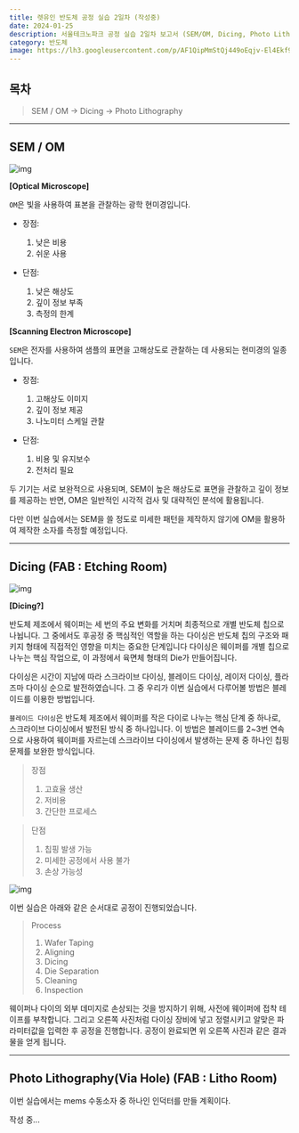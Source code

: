 ```yaml
---
title: 렛유인 반도체 공정 실습 2일차 (작성중)
date: 2024-01-25
description: 서울테크노파크 공정 실습 2일차 보고서 (SEM/OM, Dicing, Photo Lithography)
category: 반도체
image: https://lh3.googleusercontent.com/p/AF1QipMmStQj449oEqjv-El4Ekf9RA1jTDSUcxpOqF0w=s1360-w1360-h1020
---
```


## 목차

> SEM / OM -> Dicing -> Photo Lithography

---

## SEM / OM

![img](/posts/post-01/sem_om.png)

**[Optical Microscope]**

`OM`은 빛을 사용하여 표본을 관찰하는 광학 현미경입니다.

- 장점:

  1. 낮은 비용
  2. 쉬운 사용

- 단점:
  1. 낮은 해상도
  2. 깊이 정보 부족
  3. 측정의 한계

**[Scanning Electron Microscope]**

`SEM`은 전자를 사용하여 샘플의 표면을 고해상도로 관찰하는 데 사용되는 현미경의 일종입니다.

- 장점:

  1. 고해상도 이미지
  2. 깊이 정보 제공
  3. 나노미터 스케일 관찰

- 단점:
  1. 비용 및 유지보수
  2. 전처리 필요

두 기기는 서로 보완적으로 사용되며, SEM이 높은 해상도로 표면을 관찰하고 깊이 정보를 제공하는 반면, OM은 일반적인 시각적 검사 및 대략적인 분석에 활용됩니다.

다만 이번 실습에서는 SEM을 쓸 정도로 미세한 패턴을 제작하지 않기에 OM을 활용하여 제작한 소자를 측정할 예정입니다.

---

## Dicing (FAB : Etching Room)

![img](/posts/post-01/dicing_device_taping.png)

**[Dicing?]**

반도체 제조에서 웨이퍼는 세 번의 주요 변화를 거치며 최종적으로 개별 반도체 칩으로 나뉩니다.
그 중에서도 후공정 중 핵심적인 역할을 하는 다이싱은 반도체 칩의 구조와 패키지 형태에 직접적인 영향을 미치는 중요한 단계입니다
다이싱은 웨이퍼를 개별 칩으로 나누는 핵심 작업으로, 이 과정에서 육면체 형태의 Die가 만들어집니다.

다이싱은 시간이 지남에 따라 스크라이브 다이싱, 블레이드 다이싱, 레이저 다이싱, 플라즈마 다이싱 순으로 발전하였습니다.
그 중 우리가 이번 실습에서 다루어볼 방법은 블레이드를 이용한 방법입니다.

`블레이드 다이싱`은 반도체 제조에서 웨이퍼를 작은 다이로 나누는 핵심 단계 중 하나로, 스크라이브 다이싱에서 발전된 방식 중 하나입니다.
이 방법은 블레이드를 2~3번 연속으로 사용하여 웨이퍼를 자르는데 스크라이브 다이싱에서 발생하는 문제 중 하나인 칩핑 문제를 보완한 방식입니다.

> 장점
>
> 1. 고효율 생산
> 2. 저비용
> 3. 간단한 프로세스

> 단점
>
> 1. 칩핑 발생 가능
> 2. 미세한 공정에서 사용 불가
> 3. 손상 가능성

![img](/posts/post-01/dicing_result.png)

이번 실습은 아래와 같은 순서대로 공정이 진행되었습니다.

> Process
>
> 1. Wafer Taping
> 2. Aligning
> 3. Dicing
> 4. Die Separation
> 5. Cleaning
> 6. Inspection

웨이퍼나 다이의 외부 데미지로 손상되는 것을 방지하기 위해, 사전에 웨이퍼에 접착 테이프를 부착합니다.
그리고 오른쪽 사진처럼 다이싱 장비에 넣고 정렬시키고 알맞은 파라미터값을 입력한 후 공정을 진행합니다.
공정이 완료되면 위 오른쪽 사진과 같은 결과물을 얻게 됩니다.

---

## Photo Lithography(Via Hole) (FAB : Litho Room)

이번 실습에서는 mems 수동소자 중 하나인 인덕터를 만들 계획이다.

작성 중...
